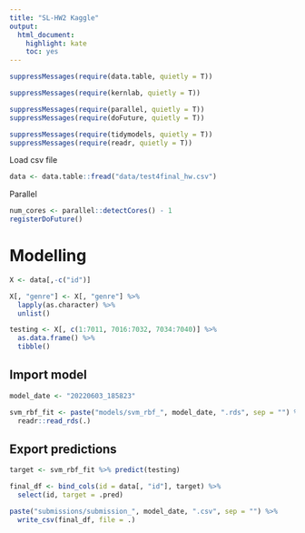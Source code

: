 ```yaml
---
title: "SL-HW2 Kaggle"
output:
  html_document:
    highlight: kate
    toc: yes
---
```


```r
suppressMessages(require(data.table, quietly = T))

suppressMessages(require(kernlab, quietly = T))

suppressMessages(require(parallel, quietly = T))
suppressMessages(require(doFuture, quietly = T))

suppressMessages(require(tidymodels, quietly = T))
suppressMessages(require(readr, quietly = T))
```

Load csv file

```r
data <- data.table::fread("data/test4final_hw.csv")
```

Parallel

```r
num_cores <- parallel::detectCores() - 1
registerDoFuture()
```

# Modelling
```r
X <- data[,-c("id")]

X[, "genre"] <- X[, "genre"] %>% 
  lapply(as.character) %>% 
  unlist()

testing <- X[, c(1:7011, 7016:7032, 7034:7040)] %>%
  as.data.frame() %>%
  tibble()
```

## Import model
```r
model_date <- "20220603_185823"

svm_rbf_fit <- paste("models/svm_rbf_", model_date, ".rds", sep = "") %>%
  readr::read_rds(.)
```

## Export predictions
```r
target <- svm_rbf_fit %>% predict(testing)

final_df <- bind_cols(id = data[, "id"], target) %>%
  select(id, target = .pred)

paste("submissions/submission_", model_date, ".csv", sep = "") %>% 
  write_csv(final_df, file = .)
```


